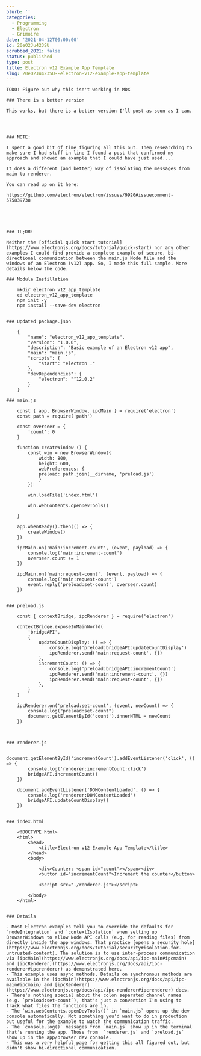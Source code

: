 ```yaml
---
blurb: ''
categories:
  - Programming
  - Electron
  - Grimoire
date: '2021-04-12T00:00:00'
id: 20eO2Ju423SU
scrubbed_2021: false
status: published
type: post
title: Electron v12 Example App Template
slug: 20eO2Ju423SU--electron-v12-example-app-template
---
```


```
TODO: Figure out why this isn't working in MDX

### There is a better version

This works, but there is a better version I'll post as soon as I can. 




### NOTE:

I spent a good bit of time figuring all this out. Then researching to make sure I had stuff in line I found a post that confirmed my approach and showed an example that I could have just used.... 

It does a different (and better) way of issolating the messages from main to renderer. 

You can read up on it here:

https://github.com/electron/electron/issues/9920#issuecomment-575839738





### TL;DR: 

Neither the [official quick start tutorial](https://www.electronjs.org/docs/tutorial/quick-start) nor any other examples I could find provide a complete example of secure, bi-directional communication between the main.js Node file and the windows of an Electron (v12) app. So, I made this full sample. More details below the code.

### Module Instillation

    mkdir electron_v12_app_template
    cd electron_v12_app_template
    npm init -y
    npm install --save-dev electron


### Updated package.json

    {
        "name": "electron_v12_app_template",
        "version": "1.0.0",
        "description": "Basic example of an Electron v12 app",
        "main": "main.js",
        "scripts": {
            "start": "electron ."
        },
        "devDependencies": {
            "electron": "^12.0.2"
        }
    }

### main.js

    const { app, BrowserWindow, ipcMain } = require('electron')
    const path = require('path')

    const overseer = {
        'count': 0 
    }

    function createWindow () {
        const win = new BrowserWindow({
            width: 800,
            height: 600,
            webPreferences: {
            preload: path.join(__dirname, 'preload.js')
            }
        })
        
        win.loadFile('index.html')

        win.webContents.openDevTools()

    }

    app.whenReady().then(() => {
        createWindow()
    })

    ipcMain.on('main:increment-count', (event, payload) => {
        console.log('main:increment-count')
        overseer.count += 1
    })

    ipcMain.on('main:request-count', (event, payload) => {
        console.log('main:request-count')
        event.reply('preload:set-count', overseer.count)
    })


### preload.js

    const { contextBridge, ipcRenderer } = require('electron')

    contextBridge.exposeInMainWorld(
        'bridgeAPI',
        {
            updateCountDisplay: () => { 
                console.log('preload:bridgeAPI:updateCountDisplay')
                ipcRenderer.send('main:request-count', {})
            },
            incrementCount: () => {
                console.log('preload:bridgeAPI:incrementCount')
                ipcRenderer.send('main:increment-count', {})
                ipcRenderer.send('main:request-count', {})
            },
        }
    )

    ipcRenderer.on('preload:set-count', (event, newCount) => {
        console.log("preload:set-count")
        document.getElementById('count').innerHTML = newCount
    })



### renderer.js

    document.getElementById('incrementCount').addEventListener('click', () => {
        console.log('renderer:incrementCount:click')
        bridgeAPI.incrementCount()
    })

    document.addEventListener('DOMContentLoaded', () => {
        console.log('renderer:DOMContentLoaded')
        bridgeAPI.updateCountDisplay()
    })


### index.html

    <!DOCTYPE html>
    <html>
        <head>
            <title>Electron v12 Example App Template</title>
        </head>
        <body>

            <div>Counter: <span id="count"></span><div>
            <button id="incrementCount">Increment the counter</button>

            <script src="./renderer.js"></script>

        </body>
    </html>


### Details

- Most Electron examples tell you to override the defaults for `nodeIntegration` and `contextIsolation` when setting up BrowserWindows to allow Node API calls (e.g. for reading files) from directly inside the app windows. That practice [opens a security hole](https://www.electronjs.org/docs/tutorial/security#isolation-for-untrusted-content). The solution is to use inter-process communication via [ipcMain](https://www.electronjs.org/docs/api/ipc-main#ipcmain) and [ipcRenderer](https://www.electronjs.org/docs/api/ipc-renderer#ipcrenderer) as demonstrated here. 
- This example uses async methods. Details on synchronous methods are available in the [ipcMain](https://www.electronjs.org/docs/api/ipc-main#ipcmain) and [ipcRenderer](https://www.electronjs.org/docs/api/ipc-renderer#ipcrenderer) docs. 
- There's nothing special about the colon separated channel names (e.g. `preload:set-count`), that's just a convention I'm using to track what files the functions are in.
- The `win.webContents.openDevTools()` in `main.js` opens up the dev console automatically. Not something you'd want to do in production but useful for the example to watch the communication traffic. 
- The `console.log()` messages from `main.js` show up in the terminal that's running the app. Those from  `renderer.js` and `preload.js` show up in the app/browser dev console.
- This was a very helpful page for getting this all figured out, but didn't show bi-directional communication.

```
